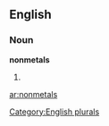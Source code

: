 
==English==

===Noun===
'''nonmetals'''

# {{plural of|[[nonmetal]]}}

[[Category:English plurals]]

[[ar:nonmetals]]